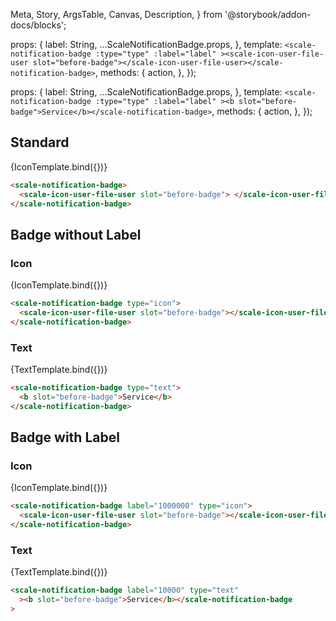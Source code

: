   Meta,
  Story,
  ArgsTable,
  Canvas,
  Description,
} from '@storybook/addon-docs/blocks';

<Meta
  title="Components/NotificationBadge"
  component={ScaleNotificationBadge}
  argTypes={{}}
/>

  props: {
    label: String,
    ...ScaleNotificationBadge.props,
  },
  template: `
    <scale-notification-badge
      :type="type"
      :label="label"
    ><scale-icon-user-file-user slot="before-badge"></scale-icon-user-file-user></scale-notification-badge>
  `,
  methods: {
    action,
  },
});

  props: {
    label: String,
    ...ScaleNotificationBadge.props,
  },
  template: `
    <scale-notification-badge
      :type="type"
      :label="label"
    ><b slot="before-badge">Service</b></scale-notification-badge>
  `,
  methods: {
    action,
  },
});

## Standard

<Canvas withSource="none">
  <Story name="Standard" args={{}}>
    {IconTemplate.bind({})}
  </Story>
</Canvas>

<ArgsTable story="Standard" />

```html
<scale-notification-badge>
  <scale-icon-user-file-user slot="before-badge"> </scale-icon-user-file-user>
</scale-notification-badge>
```

## Badge without Label

### Icon

<Canvas withSource="none">
  <Story
    name="Icon"
    args={{
      type: 'icon',
    }}
  >
    {IconTemplate.bind({})}
  </Story>
</Canvas>

```html
<scale-notification-badge type="icon">
  <scale-icon-user-file-user slot="before-badge"></scale-icon-user-file-user>
</scale-notification-badge>
```

### Text

<Canvas withSource="none">
  <Story
    name="Text"
    args={{
      type: 'text',
    }}
  >
    {TextTemplate.bind({})}
  </Story>
</Canvas>

```html
<scale-notification-badge type="text">
  <b slot="before-badge">Service</b>
</scale-notification-badge>
```

## Badge with Label

### Icon

<Canvas withSource="none">
  <Story
    name="Label_Icon"
    args={{
      type: 'icon',
      label: '1000000',
    }}
  >
    {IconTemplate.bind({})}
  </Story>
</Canvas>

```html
<scale-notification-badge label="1000000" type="icon">
  <scale-icon-user-file-user slot="before-badge"></scale-icon-user-file-user>
</scale-notification-badge>
```

### Text

<Canvas withSource="none">
  <Story
    name="Label_Text"
    args={{
      type: 'text',
      label: '1000',
    }}
  >
    {TextTemplate.bind({})}
  </Story>
</Canvas>

```html
<scale-notification-badge label="10000" type="text"
  ><b slot="before-badge">Service</b></scale-notification-badge
>
```
